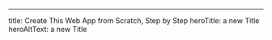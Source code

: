 ---
title: Create This Web App from Scratch, Step by Step
  heroTitle: a new Title
  heroAltText: a new Title
